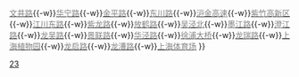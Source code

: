 {{鐵道路線|
| 模板名稱 = 上海轨道交通23号线
| 名稱 = [[上海地铁|上海轨道交通]][[上海轨道交通23号线|23号线]]（规划中）
| 代表色 = {{上海地铁颜色|23|yes}}
| 背景顏色 = white
| 車站列表 = [[闵行开发区站|<span style="color:gray;">闵行开发区</span>]]{{-w}}[[文井路站|<span style="color:gray;">文井路</span>]]{{-w}}[[华宁路站|<span style="color:gray;">华宁路</span>]]{{-w}}[[金平路站|<span style="color:gray;">金平路</span>]]{{-w}}[[东川路站|<span style="color:gray;">东川路</span>]]{{-w}}[[沪金高速站|<span style="color:gray;">沪金高速</span>]]{{-w}}[[紫竹高新区站|<span style="color:gray;">紫竹高新区</span>]]{{-w}}[[江川东路站|<span style="color:gray;">江川东路</span>]]{{-w}}[[紫龙路站|<span style="color:gray;">紫龙路</span>]]{{-w}}[[放鹤路站|<span style="color:gray;">放鹤路</span>]]{{-w}}[[吴泾北站|<span style="color:gray;">吴泾北</span>]]{{-w}}[[墨江路站|<span style="color:gray;">墨江路</span>]]{{-w}}[[澄江路站|<span style="color:gray;">澄江路</span>]]{{-w}}[[龙吴路站|<span style="color:gray;">龙吴路</span>]]{{-w}}[[景联路站|<span style="color:gray;">景联路</span>]]{{-w}}[[华泾路站|<span style="color:gray;">华泾路</span>]]{{-w}}[[徐浦大桥站|<span style="color:gray;">徐浦大桥</span>]]{{-w}}[[龙瑞路站|<span style="color:gray;">龙瑞路</span>]]{{-w}}[[上海植物园站|<span style="color:gray;">上海植物园</span>]]{{-w}}[[龙启路站|<span style="color:gray;">龙启路</span>]]{{-w}}[[龙漕路站|<span style="color:gray;">龙漕路</span>]]{{-w}}[[上海体育场站|<span style="color:gray;">上海体育场</span>]]
}}<noinclude>
[[Category:上海轨道交通路线车站模板|23]]
</noinclude>